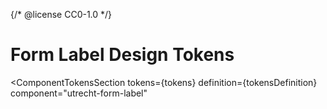 {/* @license CC0-1.0 */}


<Meta id="css-form-label--design-tokens" title="CSS Component/Form label/Design Tokens" />

# Form Label Design Tokens

<ComponentTokensSection
  tokens={tokens}
  definition={tokensDefinition}
  component="utrecht-form-label"
></ComponentTokensSection>
